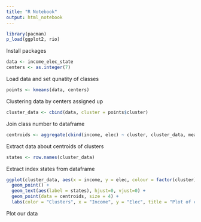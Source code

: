 ```yaml
---
title: "R Notebook"
output: html_notebook
---
```

```r
library(pacman)
p_load(ggplot2, rio)
```
Install packages


```r
data <- income_elec_state
centers <- as.integer(7)
```
Load data and set qunatity of classes


```r
points <- kmeans(data, centers)
```
Clustering data by centers assigned up


```r
cluster_data <- cbind(data, cluster = points$cluster)
```
Join class number to dataframe


```r
centroids <- aggregate(cbind(income, elec) ~ cluster, cluster_data, mean)
```
Extract data about centroids of clusters


```r
states <- row.names(cluster_data)
```
Extract index states from dataframe


```r
ggplot(cluster_data, aes(x = income, y = elec, colour = factor(cluster))) +
  geom_point() +
  geom_text(aes(label = states), hjust=0, vjust=0) +
  geom_point(data = centroids, size = 4) +
  labs(color = "Clusters", x = "Income", y = "Elec", title = "Plot of clustering data")
```
Plot our data